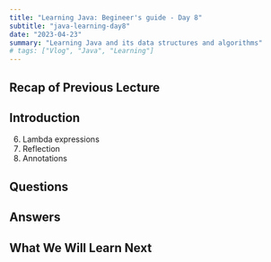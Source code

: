 ```yaml
---
title: "Learning Java: Begineer's guide - Day 8"
subtitle: "java-learning-day8"
date: "2023-04-23"
summary: "Learning Java and its data structures and algorithms"
# tags: ["Vlog", "Java", "Learning"]
---
```


## Recap of Previous Lecture
## Introduction

6. Lambda expressions
7. Reflection
8. Annotations

## Questions

## Answers

## What We Will Learn Next
